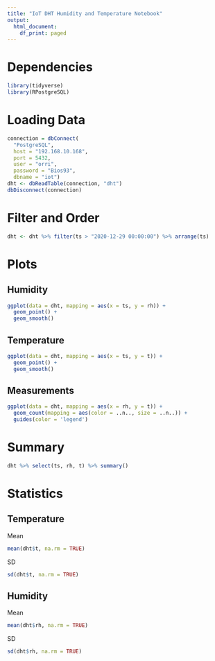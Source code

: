 ---
title: "IoT DHT Humidity and Temperature Notebook"
output:
  html_document:
    df_print: paged
---

# Dependencies

```{r dependencies}
library(tidyverse)
library(RPostgreSQL)
```

# Loading Data

```{r loading data}
connection = dbConnect(
  "PostgreSQL",
  host = "192.168.10.168",
  port = 5432,
  user = "orri",
  password = "Bios93",
  dbname = "iot")
dht <- dbReadTable(connection, "dht")
dbDisconnect(connection)
```

# Filter and Order

```{r order}
dht <- dht %>% filter(ts > "2020-12-29 00:00:00") %>% arrange(ts)
```

# Plots

## Humidity

```{r plot humidity, message=FALSE, warning=FALSE}
ggplot(data = dht, mapping = aes(x = ts, y = rh)) +
  geom_point() +
  geom_smooth()
```

## Temperature

```{r plot temperature, message=FALSE, warning=FALSE}
ggplot(data = dht, mapping = aes(x = ts, y = t)) +
  geom_point() +
  geom_smooth()
```

## Measurements

```{r plot measurements, message=FALSE, warning=FALSE}
ggplot(data = dht, mapping = aes(x = rh, y = t)) +
  geom_count(mapping = aes(color = ..n.., size = ..n..)) +
  guides(color = 'legend')
```

# Summary

```{r statistics}
dht %>% select(ts, rh, t) %>% summary()
```

# Statistics

## Temperature

Mean
```{r statistics t mean}
mean(dht$t, na.rm = TRUE)
```

SD
```{r statistics t sd}
sd(dht$t, na.rm = TRUE)
```

## Humidity

Mean
```{r statistics rh mean}
mean(dht$rh, na.rm = TRUE)
```

SD
```{r statistics rh sd}
sd(dht$rh, na.rm = TRUE)
```

